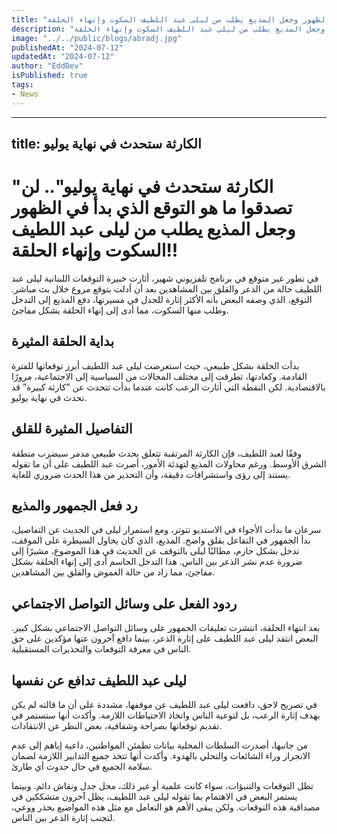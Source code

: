 ```yaml
---
title: "الكارثة ستحدث في نهاية يوليو.. لن تصدقوا ما هو التوقع الذي بدأ في الظهور وجعل المذيع يطلب من ليلى عبد اللطيف السكوت وإنهاء الحلقة!!"
description: "الكارثة ستحدث في نهاية يوليو.. لن تصدقوا ما هو التوقع الذي بدأ في الظهور وجعل المذيع يطلب من ليلى عبد اللطيف السكوت وإنهاء الحلقة!!"
image: "../../public/blogs/abradj.jpg"
publishedAt: "2024-07-12"
updatedAt: "2024-07-12"
author: "EddDev"
isPublished: true
tags:
- News
---
```


---
title: الكارثة ستحدث في نهاية يوليو
---

# "الكارثة ستحدث في نهاية يوليو".. لن تصدقوا ما هو التوقع الذي بدأ في الظهور وجعل المذيع يطلب من ليلى عبد اللطيف السكوت وإنهاء الحلقة!!

في تطور غير متوقع في برنامج تلفزيوني شهير، أثارت خبيرة التوقعات اللبنانية ليلى عبد اللطيف حالة من الذعر والقلق بين المشاهدين بعد أن أدلت بتوقع مروع خلال بث مباشر. التوقع، الذي وصفه البعض بأنه الأكثر إثارة للجدل في مسيرتها، دفع المذيع إلى التدخل وطلب منها السكوت، مما أدى إلى إنهاء الحلقة بشكل مفاجئ.

## بداية الحلقة المثيرة

بدأت الحلقة بشكل طبيعي، حيث استعرضت ليلى عبد اللطيف أبرز توقعاتها للفترة القادمة. وكعادتها، تطرقت إلى مختلف المجالات من السياسية إلى الاجتماعية، مرورًا بالاقتصادية. لكن النقطة التي أثارت الرعب كانت عندما بدأت تتحدث عن “كارثة كبيرة” قد تحدث في نهاية يوليو.

## التفاصيل المثيرة للقلق

وفقًا لعبد اللطيف، فإن الكارثة المرتقبة تتعلق بحدث طبيعي مدمر سيضرب منطقة الشرق الأوسط. ورغم محاولات المذيع لتهدئة الأمور، أصرت عبد اللطيف على أن ما تقوله يستند إلى رؤى واستشرافات دقيقة، وأن التحذير من هذا الحدث ضروري للغاية.

## رد فعل الجمهور والمذيع

سرعان ما بدأت الأجواء في الاستديو تتوتر، ومع استمرار ليلى في الحديث عن التفاصيل، بدأ الجمهور في التفاعل بقلق واضح. المذيع، الذي كان يحاول السيطرة على الموقف، تدخل بشكل حازم، مطالبًا ليلى بالتوقف عن الحديث في هذا الموضوع، مشيرًا إلى ضرورة عدم نشر الذعر بين الناس. هذا التدخل الحاسم أدى إلى إنهاء الحلقة بشكل مفاجئ، مما زاد من حالة الغموض والقلق بين المشاهدين.

## ردود الفعل على وسائل التواصل الاجتماعي

بعد انتهاء الحلقة، انتشرت تعليقات الجمهور على وسائل التواصل الاجتماعي بشكل كبير. البعض انتقد ليلى عبد اللطيف على إثارة الذعر، بينما دافع آخرون عنها مؤكدين على حق الناس في معرفة التوقعات والتحذيرات المستقبلية.

## ليلى عبد اللطيف تدافع عن نفسها

في تصريح لاحق، دافعت ليلى عبد اللطيف عن موقفها، مشددة على أن ما قالته لم يكن بهدف إثارة الرعب، بل لتوعية الناس واتخاذ الاحتياطات اللازمة. وأكدت أنها ستستمر في تقديم توقعاتها بصراحة وشفافية، بغض النظر عن الانتقادات.

من جانبها، أصدرت السلطات المحلية بيانات تطمئن المواطنين، داعية إياهم إلى عدم الانجرار وراء الشائعات والتحلي بالهدوء. وأكدت أنها تتخذ جميع التدابير اللازمة لضمان سلامة الجميع في حال حدوث أي طارئ.

تظل التوقعات والتنبؤات، سواء كانت علمية أو غير ذلك، محل جدل ونقاش دائم. وبينما يستمر البعض في الاهتمام بما تقوله ليلى عبد اللطيف، يظل آخرون متشككين في مصداقية هذه التوقعات. ولكن يبقى الأهم هو التعامل مع مثل هذه المواضيع بحذر ووعي، لتجنب إثارة الذعر بين الناس.
